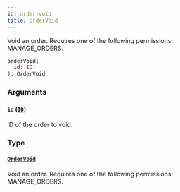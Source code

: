 ```yaml
---
id: order-void
title: orderVoid
---
```


Void an order. Requires one of the following permissions: MANAGE_ORDERS.

```graphql
orderVoid(
  id: ID!
): OrderVoid
```

### Arguments

#### `id` ([`ID`](../../../developer/api-reference/scalars/id))

ID of the order to void.

### Type

#### [`OrderVoid`](../../../developer/api-reference/objects/order-void)

Void an order. Requires one of the following permissions: MANAGE_ORDERS.
